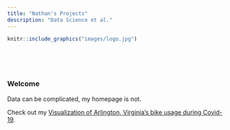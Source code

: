 ```yaml
---
title: "Nathan's Projects"
description: "Data Science et al."
---
```


<style type="text/css">
.title {
  display: none;
}

#getting-started img {
  margin-right: 10px;
}

</style>

<div class="row">
<div class="col-sm-6">

```r
knitr::include_graphics("images/logo.jpg")
```

</div>
<div class="col-sm-6"  style="padding-top: 50px;">

### Welcome

Data can be complicated, my homepage is not. 

Check out my [Visualization of Arlington, Virginia's bike usage during Covid-19](https://nathansprojects.com/posts/arlington_bike_visualizations/part_1_the_plan.html).

</div>
</div>
